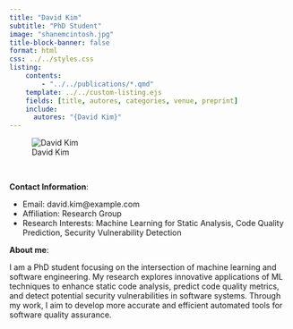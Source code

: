 ```yaml
---
title: "David Kim"
subtitle: "PhD Student"
image: "shanemcintosh.jpg"
title-block-banner: false
format: html
css: ../../styles.css
listing:
    contents:
        - "../../publications/*.qmd"
    template: ../../custom-listing.ejs
    fields: [title, autores, categories, venue, preprint]
    include:
      autores: "{David Kim}"
---
```


::: {.profile-image}
![David Kim](shanemcintosh.jpg "David Kim")
:::
<br>

**Contact Information**:

- Email: david.kim@example.com   
- Affiliation: Research Group
- Research Interests: Machine Learning for Static Analysis, Code Quality Prediction, Security Vulnerability Detection

**About me**:

I am a PhD student focusing on the intersection of machine learning and software engineering. My research explores innovative applications of ML techniques to enhance static code analysis, predict code quality metrics, and detect potential security vulnerabilities in software systems. Through my work, I aim to develop more accurate and efficient automated tools for software quality assurance.
